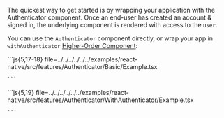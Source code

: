
The quickest way to get started is by wrapping your application with the Authenticator component.
Once an end-user has created an account & signed in, the underlying component is rendered with access to the `user`.

You can use the `Authenticator` component directly, or wrap your app in `withAuthenticator`
[Higher-Order Component](https://reactjs.org/docs/higher-order-components.html):

<Tabs>
  <TabItem title="Authenticator">
    ```js{5,17-18} file=../../../../../../examples/react-native/src/features/Authenticator/Basic/Example.tsx

    ```

  </TabItem>
  <TabItem title="withAuthenticator">
    ```js{5,19} file=../../../../../../examples/react-native/src/features/Authenticator/WithAuthenticator/Example.tsx

    ```

  </TabItem>
</Tabs>
